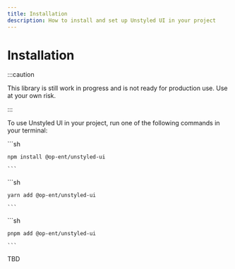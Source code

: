 ```yaml
---
title: Installation
description: How to install and set up Unstyled UI in your project
---
```



# Installation

:::caution

This library is still work in progress and is not ready for production use. Use at your own risk.

:::

To use Unstyled UI in your project, run one of the following commands in your terminal:

<Tabs>
  <TabItem value="npm" label="npm" default>
    ```sh

    npm install @op-ent/unstyled-ui

    ```

  </TabItem>
  <TabItem value="yarn" label="yarn">
        ```sh

    yarn add @op-ent/unstyled-ui

    ```

  </TabItem>
  <TabItem value="pnpm" label="pnpm">
        ```sh

    pnpm add @op-ent/unstyled-ui

    ```

  </TabItem>
</Tabs>

TBD
